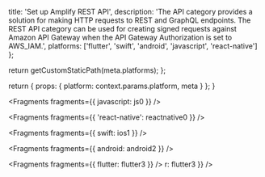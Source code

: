 
  title: 'Set up Amplify REST API',
  description:
    'The API category provides a solution for making HTTP requests to REST and GraphQL endpoints. The REST API category can be used for creating signed requests against Amazon API Gateway when the API Gateway Authorization is set to AWS_IAM.',
  platforms: ['flutter', 'swift', 'android', 'javascript', 'react-native']
};

  return getCustomStaticPath(meta.platforms);
};

  return {
    props: {
      platform: context.params.platform,
      meta
    }
  };
}


<Fragments fragments={{ javascript: js0 }} />


<Fragments fragments={{ 'react-native': reactnative0 }} />


<Fragments fragments={{ swift: ios1 }} />


<Fragments fragments={{ android: android2 }} />


<Fragments fragments={{ flutter: flutter3 }} />
r: flutter3 }} />
